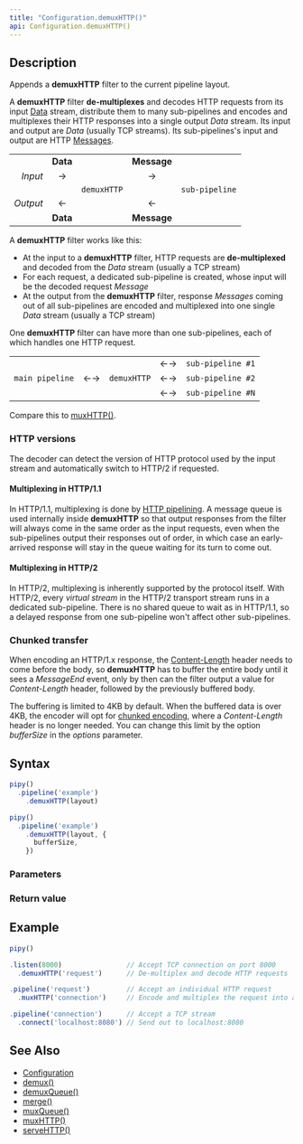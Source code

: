 ```yaml
---
title: "Configuration.demuxHTTP()"
api: Configuration.demuxHTTP()
---
```


## Description

Appends a **demuxHTTP** filter to the current pipeline layout.

A **demuxHTTP** filter **de-multiplexes** and decodes HTTP requests from its input [Data](/reference/api/Data) stream, distribute them to many sub-pipelines and encodes and multiplexes their HTTP responses into a single output _Data_ stream. Its input and output are _Data_ (usually TCP streams). Its sub-pipelines's input and output are HTTP [Messages](/reference/api/Message).

|          |          |             |             |                |
|---------:|:--------:|:-----------:|:-----------:|:--------------:|
|          | **Data** |             | **Message** |                |
| _Input_  | →        |             | →           |                |
|          |          | `demuxHTTP` |             | `sub-pipeline` |
| _Output_ | ←        |             | ←           |                |
|          | **Data** |             | **Message** |                |

A **demuxHTTP** filter works like this:

- At the input to a **demuxHTTP** filter, HTTP requests are **de-multiplexed** and decoded from the _Data_ stream (usually a TCP stream)
- For each request, a dedicated sub-pipeline is created, whose input will be the decoded request _Message_
- At the output from the **demuxHTTP** filter, response _Messages_ coming out of all sub-pipelines are encoded and multiplexed into one single _Data_ stream (usually a TCP stream)

One **demuxHTTP** filter can have more than one sub-pipelines, each of which handles one HTTP request.

|                 |    |             |    |                   |
|----------------:|:--:|:-----------:|:--:|:------------------|
|                 |    |             | ←→ | `sub-pipeline #1` |
| `main pipeline` | ←→ | `demuxHTTP` | ←→ | `sub-pipeline #2` |
|                 |    |             | ←→ | `sub-pipeline #N` |

Compare this to [muxHTTP()](/reference/api/Configuration/muxHTTP).

### HTTP versions

The decoder can detect the version of HTTP protocol used by the input stream and automatically switch to HTTP/2 if requested.

#### Multiplexing in HTTP/1.1

In HTTP/1.1, multiplexing is done by [HTTP pipelining](https://en.wikipedia.org/wiki/HTTP_pipelining). A message queue is used internally inside **demuxHTTP** so that output responses from the filter will always come in the same order as the input requests, even when the sub-pipelines output their responses out of order, in which case an early-arrived response will stay in the queue waiting for its turn to come out.

#### Multiplexing in HTTP/2

In HTTP/2, multiplexing is inherently supported by the protocol itself. With HTTP/2, every _virtual stream_ in the HTTP/2 transport stream runs in a dedicated sub-pipeline. There is no shared queue to wait as in HTTP/1.1, so a delayed response from one sub-pipeline won't affect other sub-pipelines.

### Chunked transfer

When encoding an HTTP/1.x response, the [Content-Length](https://developer.mozilla.org/docs/Web/HTTP/Headers/Content-Length) header needs to come before the body, so **demuxHTTP** has to buffer the entire body until it sees a _MessageEnd_ event, only by then can the filter output a value for _Content-Length_ header, followed by the previously buffered body.

The buffering is limited to 4KB by default. When the buffered data is over 4KB, the encoder will opt for [chunked encoding](https://developer.mozilla.org/docs/Web/HTTP/Headers/Transfer-Encoding#chunked_encoding), where a _Content-Length_ header is no longer needed. You can change this limit by the option _bufferSize_ in the _options_ parameter.

## Syntax

``` js
pipy()
  .pipeline('example')
    .demuxHTTP(layout)

pipy()
  .pipeline('example')
    .demuxHTTP(layout, {
      bufferSize,
    })
```

### Parameters

<Parameters/>

### Return value

<ReturnValue/>

## Example

``` js
pipy()

.listen(8000)                // Accept TCP connection on port 8000
  .demuxHTTP('request')      // De-multiplex and decode HTTP requests

.pipeline('request')         // Accept an individual HTTP request
  .muxHTTP('connection')     // Encode and multiplex the request into a shared TCP stream

.pipeline('connection')      // Accept a TCP stream
  .connect('localhost:8080') // Send out to localhost:8080
```

## See Also

* [Configuration](/reference/api/Configuration)
* [demux()](/reference/api/Configuration/demux)
* [demuxQueue()](/reference/api/Configuration/demuxQueue)
* [merge()](/reference/api/Configuration/merge)
* [muxQueue()](/reference/api/Configuration/muxQueue)
* [muxHTTP()](/reference/api/Configuration/muxHTTP)
* [serveHTTP()](/reference/api/Configuration/serveHTTP)
